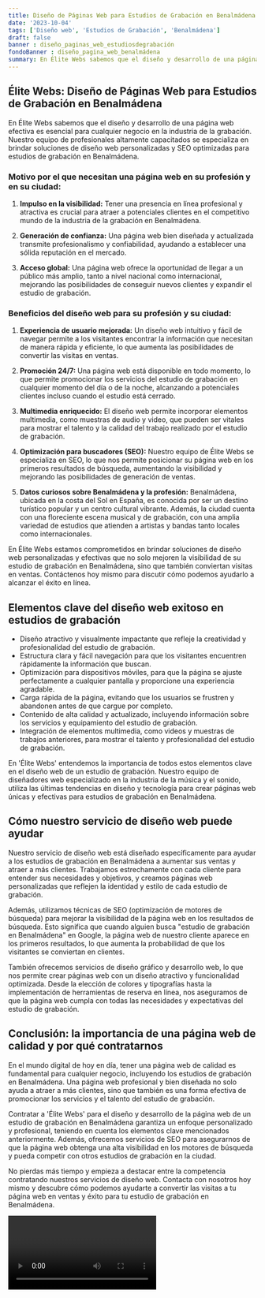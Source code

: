 ```yaml
---
title: Diseño de Páginas Web para Estudios de Grabación en Benalmádena
date: '2023-10-04'
tags: ['Diseño web', 'Estudios de Grabación', 'Benalmádena']
draft: false
banner : diseño_paginas_web_estudiosdegrabación
fondoBanner : diseño_pagina_web_benalmádena
summary: En Élite Webs sabemos que el diseño y desarrollo de una página web efectiva es esencial para cualquier negocio en la industria de la grabación. Nuestro equipo de profesionales altamente capacitados se especializa en brindar soluciones de diseño web personalizadas y SEO optimizadas para estudios de grabación en Benalmádena.
---
```


## Élite Webs: Diseño de Páginas Web para Estudios de Grabación en Benalmádena

En Élite Webs sabemos que el diseño y desarrollo de una página web efectiva es esencial para cualquier negocio en la industria de la grabación. Nuestro equipo de profesionales altamente capacitados se especializa en brindar soluciones de diseño web personalizadas y SEO optimizadas para estudios de grabación en Benalmádena.

### Motivo por el que necesitan una página web en su profesión y en su ciudad:

1. **Impulso en la visibilidad:** Tener una presencia en línea profesional y atractiva es crucial para atraer a potenciales clientes en el competitivo mundo de la industria de la grabación en Benalmádena.

2. **Generación de confianza:** Una página web bien diseñada y actualizada transmite profesionalismo y confiabilidad, ayudando a establecer una sólida reputación en el mercado.

3. **Acceso global:** Una página web ofrece la oportunidad de llegar a un público más amplio, tanto a nivel nacional como internacional, mejorando las posibilidades de conseguir nuevos clientes y expandir el estudio de grabación.

### Beneficios del diseño web para su profesión y su ciudad:

1. **Experiencia de usuario mejorada:** Un diseño web intuitivo y fácil de navegar permite a los visitantes encontrar la información que necesitan de manera rápida y eficiente, lo que aumenta las posibilidades de convertir las visitas en ventas.

2. **Promoción 24/7:** Una página web está disponible en todo momento, lo que permite promocionar los servicios del estudio de grabación en cualquier momento del día o de la noche, alcanzando a potenciales clientes incluso cuando el estudio está cerrado.

3. **Multimedia enriquecido:** El diseño web permite incorporar elementos multimedia, como muestras de audio y video, que pueden ser vitales para mostrar el talento y la calidad del trabajo realizado por el estudio de grabación.

4. **Optimización para buscadores (SEO):** Nuestro equipo de Élite Webs se especializa en SEO, lo que nos permite posicionar su página web en los primeros resultados de búsqueda, aumentando la visibilidad y mejorando las posibilidades de generación de ventas.

5. **Datos curiosos sobre Benalmádena y la profesión:** Benalmádena, ubicada en la costa del Sol en España, es conocida por ser un destino turístico popular y un centro cultural vibrante. Además, la ciudad cuenta con una floreciente escena musical y de grabación, con una amplia variedad de estudios que atienden a artistas y bandas tanto locales como internacionales.

En Élite Webs estamos comprometidos en brindar soluciones de diseño web personalizadas y efectivas que no solo mejoren la visibilidad de su estudio de grabación en Benalmádena, sino que también conviertan visitas en ventas. Contáctenos hoy mismo para discutir cómo podemos ayudarlo a alcanzar el éxito en línea.

<GifSeo />

<Cta />

## Elementos clave del diseño web exitoso en estudios de grabación

- Diseño atractivo y visualmente impactante que refleje la creatividad y profesionalidad del estudio de grabación.
- Estructura clara y fácil navegación para que los visitantes encuentren rápidamente la información que buscan.
- Optimización para dispositivos móviles, para que la página se ajuste perfectamente a cualquier pantalla y proporcione una experiencia agradable.
- Carga rápida de la página, evitando que los usuarios se frustren y abandonen antes de que cargue por completo.
- Contenido de alta calidad y actualizado, incluyendo información sobre los servicios y equipamiento del estudio de grabación.
- Integración de elementos multimedia, como videos y muestras de trabajos anteriores, para mostrar el talento y profesionalidad del estudio de grabación.

En 'Élite Webs' entendemos la importancia de todos estos elementos clave en el diseño web de un estudio de grabación. Nuestro equipo de diseñadores web especializado en la industria de la música y el sonido, utiliza las últimas tendencias en diseño y tecnología para crear páginas web únicas y efectivas para estudios de grabación en Benalmádena.

## Cómo nuestro servicio de diseño web puede ayudar

Nuestro servicio de diseño web está diseñado específicamente para ayudar a los estudios de grabación en Benalmádena a aumentar sus ventas y atraer a más clientes. Trabajamos estrechamente con cada cliente para entender sus necesidades y objetivos, y creamos páginas web personalizadas que reflejen la identidad y estilo de cada estudio de grabación.

Además, utilizamos técnicas de SEO (optimización de motores de búsqueda) para mejorar la visibilidad de la página web en los resultados de búsqueda. Esto significa que cuando alguien busca "estudio de grabación en Benalmádena" en Google, la página web de nuestro cliente aparece en los primeros resultados, lo que aumenta la probabilidad de que los visitantes se conviertan en clientes.

También ofrecemos servicios de diseño gráfico y desarrollo web, lo que nos permite crear páginas web con un diseño atractivo y funcionalidad optimizada. Desde la elección de colores y tipografías hasta la implementación de herramientas de reserva en línea, nos aseguramos de que la página web cumpla con todas las necesidades y expectativas del estudio de grabación.

## Conclusión: la importancia de una página web de calidad y por qué contratarnos

En el mundo digital de hoy en día, tener una página web de calidad es fundamental para cualquier negocio, incluyendo los estudios de grabación en Benalmádena. Una página web profesional y bien diseñada no solo ayuda a atraer a más clientes, sino que también es una forma efectiva de promocionar los servicios y el talento del estudio de grabación.

Contratar a 'Élite Webs' para el diseño y desarrollo de la página web de un estudio de grabación en Benalmádena garantiza un enfoque personalizado y profesional, teniendo en cuenta los elementos clave mencionados anteriormente. Además, ofrecemos servicios de SEO para asegurarnos de que la página web obtenga una alta visibilidad en los motores de búsqueda y pueda competir con otros estudios de grabación en la ciudad.

No pierdas más tiempo y empieza a destacar entre la competencia contratando nuestros servicios de diseño web. Contacta con nosotros hoy mismo y descubre cómo podemos ayudarte a convertir las visitas a tu página web en ventas y éxito para tu estudio de grabación en Benalmádena.

<Video />

<CtaBot job='Estudios de Grabación' city='Benalmádena'/>

<Gmaps query='Benalmádena+españa+maps' />
